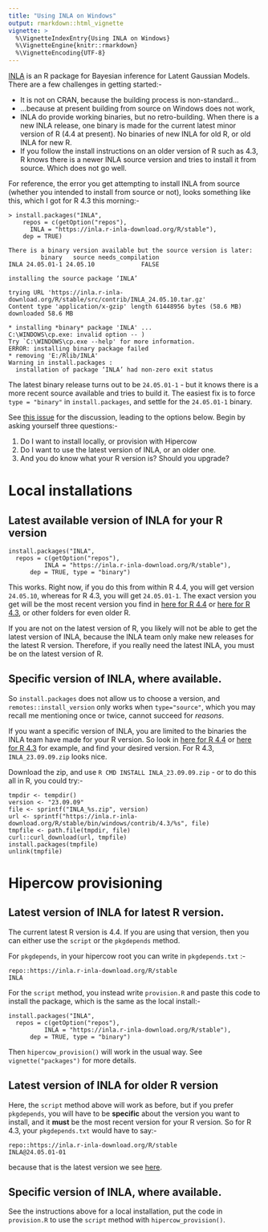```yaml
---
title: "Using INLA on Windows"
output: rmarkdown::html_vignette
vignette: >
  %\VignetteIndexEntry{Using INLA on Windows}
  %\VignetteEngine{knitr::rmarkdown}
  %\VignetteEncoding{UTF-8}
---
```


[INLA](https://www.r-inla.org) is an R package for Bayesian inference for Latent
Gaussian Models. There are a few challenges in getting started:-

* It is not on CRAN, because the building process is non-standard...
* ...because at present building from source on Windows does not work,
* INLA do provide working binaries, but no retro-building. When there 
  is a new INLA release, one binary is made for the current latest
  minor version of R (4.4 at present). No binaries of new INLA for old R,
  or old INLA for new R.
* If you follow the install instructions on an older version of R such
  as 4.3, R knows there is a newer INLA source version
  and tries to install it from source. Which does not go well.
  
For reference, the error you get attempting to install INLA from source
(whether you intended to install from source or not), looks something
like this, which I got for R 4.3 this morning:-

```
> install.packages("INLA",
    repos = c(getOption("repos"),
      INLA = "https://inla.r-inla-download.org/R/stable"), 
    dep = TRUE) 

There is a binary version available but the source version is later:
         binary   source needs_compilation
INLA 24.05.01-1 24.05.10             FALSE

installing the source package ‘INLA’

trying URL 'https://inla.r-inla-download.org/R/stable/src/contrib/INLA_24.05.10.tar.gz'
Content type 'application/x-gzip' length 61448956 bytes (58.6 MB)
downloaded 58.6 MB

* installing *binary* package 'INLA' ...
C:\WINDOWS\cp.exe: invalid option -- )
Try `C:\WINDOWS\cp.exe --help' for more information.
ERROR: installing binary package failed
* removing 'E:/Rlib/INLA'
Warning in install.packages :
  installation of package ‘INLA’ had non-zero exit status
```

The latest binary release turns out to be `24.05.01-1` - but
it knows there is a more recent source available and tries to build it. 
The easiest fix is to force `type = "binary"` in `install.packages`, 
and settle for the `24.05.01-1` binary. 

See [this issue](https://github.com/hrue/r-inla/issues/99) for the
discussion, leading to the options below. Begin by asking yourself
three questions:-

  1. Do I want to install locally, or provision with Hipercow
  2. Do I want to use the latest version of INLA, or an older one.
  3. And you do know what your R version is? Should you upgrade?
  
# Local installations

## Latest available version of INLA for your R version

```
install.packages("INLA", 
  repos = c(getOption("repos"), 
          INLA = "https://inla.r-inla-download.org/R/stable"), 
	  dep = TRUE, type = "binary")
```

This works. Right now, if you do this from within R 4.4, you will
get version `24.05.10`, whereas for R 4.3, you will get `24.05.01-1`.
The exact version you get will be the most recent version you
find in [here for R 4.4](https://inla.r-inla-download.org/R/stable/bin/windows/contrib/4.4/)
or [here for R 4.3](https://inla.r-inla-download.org/R/stable/bin/windows/contrib/4.3/),
or other folders for even older R.

If you are not on the latest version of R, you likely will not be
able to get the latest version of INLA, because the INLA team only
make new releases for the latest R version. Therefore, if you really
need the latest INLA, you must be on the latest version of R.

## Specific version of INLA, where available.

So `install.packages` does not allow us to choose a version, and
`remotes::install_version` only works when `type="source"`, which
you may recall me mentioning once or twice, cannot succeed for
*reasons*. 

If you want a specific version of INLA, you are limited to the binaries the 
INLA team have made for your R version. So look in
[here for R 4.4](https://inla.r-inla-download.org/R/stable/bin/windows/contrib/4.4/)
or [here for R 4.3](https://inla.r-inla-download.org/R/stable/bin/windows/contrib/4.3/) 
for example, and find your desired version. For R 4.3, `INLA_23.09.09.zip` looks nice.

Download the zip, and use `R CMD INSTALL INLA_23.09.09.zip` - or to do this all in
R, you could try:-


```
tmpdir <- tempdir()
version <- "23.09.09"
file <- sprintf("INLA_%s.zip", version)
url <- sprintf("https://inla.r-inla-download.org/R/stable/bin/windows/contrib/4.3/%s", file)
tmpfile <- path.file(tmpdir, file)
curl::curl_download(url, tmpfile)
install.packages(tmpfile)
unlink(tmpfile)
```

# Hipercow provisioning

## Latest version of INLA for latest R version.

The current latest R version is 4.4. If you are using that version, then
you can either use the `script` or the `pkgdepends` method.

For `pkgdepends`, in your hipercow root you can write in `pkgdepends.txt` :-

```
repo::https://inla.r-inla-download.org/R/stable
INLA
```

For the `script` method, you instead write `provision.R` and paste
this code to install the package, which is the same as the local install:-

```
install.packages("INLA", 
  repos = c(getOption("repos"), 
          INLA = "https://inla.r-inla-download.org/R/stable"), 
	  dep = TRUE, type = "binary")
```

Then `hipercow_provision()` will work in the usual way. See `vignette("packages")` for more details.

## Latest version of INLA for older R version

Here, the `script` method above will work as before, but if you
prefer `pkgdepends`, you will have to be **specific** about
the version you want to install, and it **must** be the most recent
version for your R version. So for R 4.3, your `pkgdepends.txt` 
would have to say:-

```
repo::https://inla.r-inla-download.org/R/stable
INLA@24.05.01-01
```

because that is the latest version we see [here](https://inla.r-inla-download.org/R/stable/bin/windows/contrib/4.3/).

## Specific version of INLA, where available.

See the instructions above for a local installation, put the
code in `provision.R` to use the `script` method with 
`hipercow_provision()`. 
